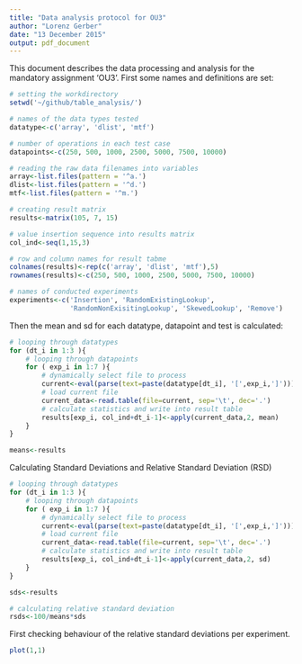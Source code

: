 ```yaml
---
title: "Data analysis protocol for OU3"
author: "Lorenz Gerber"
date: "13 December 2015"
output: pdf_document
---
```


This document describes the data processing and analysis for the mandatory assignment 'OU3'.
First some names and definitions are set:

```r
# setting the workdirectory
setwd('~/github/table_analysis/')

# names of the data types tested
datatype<-c('array', 'dlist', 'mtf')

# number of operations in each test case
datapoints<-c(250, 500, 1000, 2500, 5000, 7500, 10000)

# reading the raw data filenames into variables
array<-list.files(pattern = '^a.')
dlist<-list.files(pattern = '^d.')
mtf<-list.files(pattern = '^m.')

# creating result matrix
results<-matrix(105, 7, 15)

# value insertion sequence into results matrix
col_ind<-seq(1,15,3)

# row and column names for result tabme
colnames(results)<-rep(c('array', 'dlist', 'mtf'),5)
rownames(results)<-c(250, 500, 1000, 2500, 5000, 7500, 10000)

# names of conducted experiments
experiments<-c('Insertion', 'RandomExistingLookup', 
               'RandomNonExisitingLookup', 'SkewedLookup', 'Remove')
```

Then the mean and sd for each datatype, datapoint and test is calculated:

```r
# looping through datatypes
for (dt_i in 1:3 ){
    # looping through datapoints
    for ( exp_i in 1:7 ){
        # dynamically select file to process
        current<-eval(parse(text=paste(datatype[dt_i], '[',exp_i,']')))
        # load current file
        current_data<-read.table(file=current, sep='\t', dec='.')
        # calculate statistics and write into result table
        results[exp_i, col_ind+dt_i-1]<-apply(current_data,2, mean)
    }
}

means<-results
```

Calculating Standard Deviations and Relative Standard Deviation (RSD)
```r
# looping through datatypes
for (dt_i in 1:3 ){
    # looping through datapoints
    for ( exp_i in 1:7 ){
        # dynamically select file to process
        current<-eval(parse(text=paste(datatype[dt_i], '[',exp_i,']')))
        # load current file
        current_data<-read.table(file=current, sep='\t', dec='.')
        # calculate statistics and write into result table
        results[exp_i, col_ind+dt_i-1]<-apply(current_data,2, sd)
    }
}

sds<-results

# calculating relative standard deviation
rsds<-100/means*sds
```

First checking behaviour of the relative standard deviations per experiment. 
```r
plot(1,1)
```



